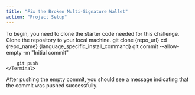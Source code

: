 ```yaml
---
title: "Fix the Broken Multi-Signature Wallet"
action: "Project Setup"
---
```


<ContentBox title="Project Setup" description="To begin, you need to clone the starter code needed for this challenge. Clone the repository to your local machine.">
 To begin, you need to clone the starter code needed for this challenge. Clone the repository to your local machine.

<Step step="1" title="Clone the Repository">
    <Terminal repo_name={"repo_name"} repo_url={"repo_url"} language_specific_install_command={""}>
        git clone {repo_url}
    </Terminal>
</Step>

<Step step="2" title="Install Dependencies">
    <Terminal repo_name={"repo_name"} repo_url={""} language_specific_install_command={language_specific_install_command}>
        cd {repo_name}
        {language_specific_install_command}
    </Terminal>
</Step>

<Step step="3" title="Push an empty commit">
    <Terminal>
        git commit --allow-empty -m "Initial commit"

        git push
    </Terminal>
</Step>

<Text>
    After pushing the empty commit, you should see a message indicating that the commit was pushed successfully.
</Text>

</ContentBox>
